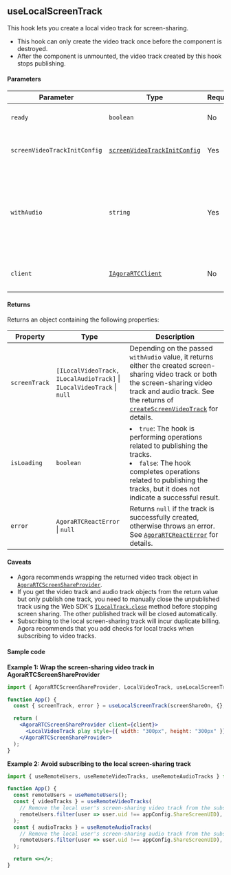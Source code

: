 ## useLocalScreenTrack

This hook lets you create a local video track for screen-sharing.

- This hook can only create the video track once before the component is destroyed.
- After the component is unmounted, the video track created by this hook stops publishing.

#### Parameters

| Parameter                    | Type                                                                                                               | Required | Description                                                                                                                                                                                                                                                                                    |
| ---------------------------- | ------------------------------------------------------------------------------------------------------------------ | -------- | ---------------------------------------------------------------------------------------------------------------------------------------------------------------------------------------------------------------------------------------------------------------------------------------------- |
| `ready`                      | `boolean`                                                                                                          | No       | Whether it is ready to create the track. The default value is `true`.                                                                                                                                                                                                                          |
| `screenVideoTrackInitConfig` | [`screenVideoTrackInitConfig`](https://api-ref.agora.io/en/video-sdk/reactjs/2.x//screenVideoTrackInitConfig.html) | Yes      | Screen-sharing video configuration, including encoding and capturing configurations.                                                                                                                                                                                                           |
| `withAudio`                  | `string`                                                                                                           | Yes      | Whether to share the audio of the screen-sharing input source during screen sharing. Supported values are `"enable"`, `"disable"`, and `"auto"`. See the parameters of [`createScreenVideoTrack`](https://api-ref.agora.io/en/video-sdk/reactjs/2.x//createScreenVideoTrack.html) for details. |
| `client`                     | [`IAgoraRTCClient`](https://api-ref.agora.io/en/video-sdk/web/4.x/interfaces/iagorartcclient.html)                 | No       | Created using the Web SDK's [`IAgoraRTC.createClient`](https://api-ref.agora.io/en/video-sdk/web/4.x/interfaces/iagorartc.html#createclient) method.                                                                                                                                           |

#### Returns

Returns an object containing the following properties:

| Property      | Type                                                                                           | Description                                                                                                                                                                                                                                                                                            |
| ------------- | ---------------------------------------------------------------------------------------------- | ------------------------------------------------------------------------------------------------------------------------------------------------------------------------------------------------------------------------------------------------------------------------------------------------------ |
| `screenTrack` | `[ILocalVideoTrack, ILocalAudioTrack]` &VerticalLine; `ILocalVideoTrack` &VerticalLine; `null` | Depending on the passed `withAudio` value, it returns either the created screen-sharing video track or both the screen-sharing video track and audio track. See the returns of [`createScreenVideoTrack`](https://api-ref.agora.io/en/video-sdk/reactjs/2.x//createScreenVideoTrack.html) for details. |
| `isLoading`   | `boolean`                                                                                      | <li>`true`: The hook is performing operations related to publishing the tracks.</li><li>`false`: The hook completes operations related to publishing the tracks, but it does not indicate a successful result.</li>                                                                                    |
| `error`       | `AgoraRTCReactError` &VerticalLine; `null`                                                     | Returns `null` if the track is successfully created, otherwise throws an error. See [`AgoraRTCReactError`](https://api-ref.agora.io/en/video-sdk/reactjs/2.x/classes/AgoraRTCReactError.html) for details.                                                                                             |

#### Caveats

- Agora recommends wrapping the returned video track object in [`AgoraRTCScreenShareProvider`](https://api-ref.agora.io/en/video-sdk/reactjs/2.x/functions/AgoraRTCScreenShareProvider.html).
- If you get the video track and audio track objects from the return value but only publish one track, you need to manually close the unpublished track using the Web SDK's [`ILocalTrack.close`](https://api-ref.agora.io/en/video-sdk/web/4.x/interfaces/ilocaltrack.html#close) method before stopping screen sharing. The other published track will be closed automatically.
- Subscribing to the local screen-sharing track will incur duplicate billing. Agora recommends that you add checks for local tracks when subscribing to video tracks.

#### Sample code

**Example 1: Wrap the screen-sharing video track in AgoraRTCScreenShareProvider**

```jsx
import { AgoraRTCScreenShareProvider, LocalVideoTrack, useLocalScreenTrack } from "agora-rtc-react";

function App() {
  const { screenTrack, error } = useLocalScreenTrack(screenShareOn, {}, "disable");

  return (
    <AgoraRTCScreenShareProvider client={client}>
      <LocalVideoTrack play style={{ width: "300px", height: "300px" }} track={screenTrack} />
    </AgoraRTCScreenShareProvider>
  );
}
```

**Example 2: Avoid subscribing to the local screen-sharing track**

```jsx
import { useRemoteUsers, useRemoteVideoTracks, useRemoteAudioTracks } from "agora-rtc-react";

function App() {
  const remoteUsers = useRemoteUsers();
  const { videoTracks } = useRemoteVideoTracks(
    // Remove the local user's screen-sharing video track from the subscription list
    remoteUsers.filter(user => user.uid !== appConfig.ShareScreenUID),
  );
  const { audioTracks } = useRemoteAudioTracks(
    // Remove the local user's screen-sharing audio track from the subscription list
    remoteUsers.filter(user => user.uid !== appConfig.ShareScreenUID),
  );

  return <></>;
}
```
